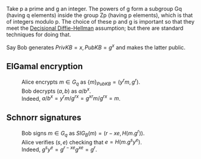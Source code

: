 
Take p a prime and g an integer. The powers of g form a subgroup Gq (having q elements) inside the group Zp (having p elements), which is that of integers modulo p. The choice of these p and g is important so that they meet the [http://en.wikipedia.org/wiki/Decisional_Diffie%E2%80%93Hellman_assumption Decisional Diffie-Hellman] assumption; but there are standard techniques for doing that. 

Say Bob generates <math>PrivKB=x, PubKB=g^x</math> and makes the latter public.

== ElGamal encryption ==

:Alice encrypts <math>m\in G_q</math> as <math>\{m\}_{PubKB}=(y^rm,g^r)</math>.
:Bob decrypts <math>(a,b)</math> as <math>a/b^x</math>.
:Indeed, <math> a/b^x=y^rm/g^{rx}=g^{xr}m/g^{rx}=m </math>.

== Schnorr signatures ==

:Bob signs <math>m\in G_q</math> as <math>SIG_B(m)=(r-xe,H(m.g^r))</math>.
:Alice verifies <math>(s,e)</math> checking that <math>e=H(m.g^sy^e)</math>.
:Indeed, <math>g^sy^e=g^{r-xe}g^{xe}=g^r</math>.